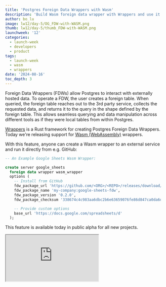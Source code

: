 ```yaml
---
title: 'Postgres Foreign Data Wrappers with Wasm'
description: 'Build Wasm foreign data wrapper with Wrappers and use it on Biobase'
author: bo_lu
image: lw12/day-5/OG_FDW-with-WASM.png
thumb: lw12/day-5/thumb_FDW-with-WASM.png
launchweek: '12'
categories:
  - launch-week
  - developers
  - product
tags:
  - launch-week
  - wasm
  - wrappers
date: '2024-08-16'
toc_depth: 3
---
```


Foreign Data Wrappers (FDWs) allow Postgres to interact with externally hosted data. To operate a FDW, the user creates a foreign table. When queried, the foreign table reaches out to the 3rd party service, collects the requested data, and returns it to the query in the shape defined by the foreign table. This allows seamless querying and data manipulation across different tools as if they were local tables from within Postgres.

[Wrappers](https://github.com/biobase-ai/wrappers) is a Rust framework for creating Postgres Foreign Data Wrappers. Today we're releasing support for [Wasm (WebAssembly)](https://webassembly.org/) wrappers.

With this feature, anyone can create a Wasm wrapper to an external service and run it directly from e.g. GitHub:

```sql
-- An Example Google Sheets Wasm Wrapper:

create server google_sheets
  foreign data wrapper wasm_wrapper
  options (
    -- Install from GitHub
    fdw_package_url 'https://github.com/<ORG>/<REPO>/releases/download/v0.2.0/google_sheets_fdw.wasm',
    fdw_package_name 'my-company:google-sheets-fdw',
    fdw_package_version '0.2.0',
    fdw_package_checksum '338674c4c983aa6dbc2b6e63659076fe86d847ca0da6d57a61372b44e0fe4ac9',

	-- Provide custom options
	base_url 'https://docs.google.com/spreadsheets/d'
  );
```

This feature is available today in public alpha for all new projects.

<div className="video-container">
  <iframe
    className="w-full"
    src="https://www.youtube-nocookie.com/embed/wCwEWR4k0no"
    title="Build Wasm foreign data wrapper with Wrappers and use it on Biobase"
    allow="accelerometer; autoplay; clipboard-write; encrypted-media; fullscreen; gyroscope; picture-in-picture; web-share"
    allowfullscreen
  />
</div>

## What are Foreign Data Wrappers?

[Foreign Data Wrappers (FDW)](https://wiki.postgresql.org/wiki/Foreign_data_wrappers) are a powerful feature of Postgres that allows you to connect to and query external data sources as if they were regular tables.

<div>
  <Img
    alt="Foreign Data Wrappers"
    src={{
      light: '/images/blog/lw12/day-5/FDW--light.png',
      dark: '/images/blog/lw12/day-5/FDW.png',
    }}
  />
</div>

[Wrappers](https://github.com/biobase-ai/wrappers) is an open source project that simplifies the creation of Postgres Foreign Data Wrappers using [Rust](https://www.rust-lang.org/).

## Why WebAssembly?

[WebAssembly (Wasm)](https://webassembly.org/) is a binary instruction format that enables secure and high-performance execution of code on the web. It is originally designed for web browsers, but now can also be used in server-side environments like Postgres.

Here's how the Wasm FDW benefits us:

- **Improved Security:** Wasm's sandboxed execution runtime with minimum interfaces enhances the security of FDW.
- **Simplified Development:** Developers can use [Rust](https://www.rust-lang.org/) to create complex FDWs without diving deep into Postgres internal API.
- **Simplified Distribution:** Easily distribute your Wasm FDW through any URL-accessible storage (such as GitHub or S3).
- **Enhanced Performance:** Wasm's near-native speed ensures FDWs operate with minimal overhead.
- **Increased Modularity:** Each Wasm FDW is an isolated package which is dynamically loaded and executed by Wrappers individually.

## Architecture

To better understand how the Wasm FDW works, let's take a look at the architecture:

<div>
  <Img
    alt="Wasm FDW architecture"
    src={{
      light: '/images/blog/lw12/day-5/FDW-architecture--light.png',
      dark: '/images/blog/lw12/day-5/FDW-architecture.png',
    }}
  />
</div>

The above diagram illustrates the key components and how they interact:

1. **Biobase Wrappers Extension (Host):** This is the core component that runs within Postgres. It includes below modules:
   - **Wasm Runtime:** Provides runtime environment to executes the Wasm FDW package.
   - **HTTP Interface:** Manages communication with external data sources through HTTP.
   - **Utilities:** Helper tools and functions to support FDW operations.
   - Other modules providing specific functionalities, such like JWT, stats and etc.
2. **Wasm FDWs (Guests):** Isolated, dynamically-loaded Wasm packages that perform data fetching and processing. They execute in a sandboxed environment to ensure security and performance. For example:
   - **Snowflake Wasm FDW:** A foreign data wrapper specifically designed to interact with [Snowflake](https://www.snowflake.com/).
   - **Paddle Wasm FDW:** Another FDW example, tailored for [Paddle](https://www.paddle.com/) integration.
3. **Web Storage:** Represents external storage services like [GitHub](https://github.com/) or [S3](https://aws.amazon.com/s3/), where Wasm packages can be publicly stored and downloaded from.
4. **External Data Source:** Various external systems which data is fetched from or pushed to, such as [Snowflake](https://www.snowflake.com/) and [Paddle](https://www.paddle.com/). Data is accessed using RESTful APIs.

## Data fetching

Wasm FDWs are loaded dynamically when the first request is made. The interaction flow is:

1. **Wasm download:** The Wasm FDWs are dynamically downloaded from web storage services, like GitHub or S3, and cached locally. This happens the first time the `SELECT` statement is initiated.
2. **Initialization and Execution:** Once downloaded, the Wasm FDWs are initialized and executed within the embedded Wasm runtime environment. This provides a secure, sandboxed execution environment that isolates the packages from the main Postgres system.
3. **Data Fetching via RESTful API:** The Wasm FDWs interact with their respective external data sources via RESTful APIs.
4. **Query Handling and Data Integration:** When a query is executed against a foreign table in Postgres, the Biobase Wrappers extension invokes the appropriate Wasm FDW, fetches data from the external source, processes it, and returns it to the Biobase Wrappers, which integrates it back into the Postgres query execution pipeline.

The Wasm FDW currently only supports data sources which have HTTP(s) based JSON API, other sources such like TCP/IP based DBMS or local files are not supported yet.

## Developing your own Wasm FDW

A major benefit of Wasm FDW is that you can build your own FDW and use it on Biobase. To get started, clone the [Postgres Wasm FDW [Template]](https://github.com/biobase-ai-community/postgres-wasm-fdw). Building your own Wasm FDWs opens up a world of possibilities for integrating diverse data sources into Postgres.

Visit [Wrappers docs and guides](https://fdw.dev/guides/create-wasm-wrapper/) to learn more about how to develop a Wasm FDW.

<Admonition>

As the Wasm FDW can access external data sources, you should never install Wasm Wrappers from untrusted source. Always use official Biobase FDWs, or use sources which you have full visibility and control.

</Admonition>

## Try it now on Biobase

The Wasm FDW feature is available today on the Biobase platform. We have 2 new built-in Wasm FDWs: [Snowflake](https://biobase.studio/docs/guides/database/extensions/wrappers/snowflake) and [Paddle](https://biobase.studio/docs/guides/database/extensions/wrappers/paddle).

To get started, follow below steps:

1. Create a new Biobase project: [database.new](http://database.new)
2. Navigate to the [Database -> Wrappers](https://biobase.studio/dashboard/project/_/database/wrappers) section and enable Wrappers.
3. Add `Snowflake` or `Paddle` wrapper, follow the instructions and create foreign tables.

<div>
  <Img
    alt="Biobase Dashboard Wrappers"
    src={{
      light: '/images/blog/lw12/day-5/dashboard-wrappers.png',
      dark: '/images/blog/lw12/day-5/dashboard-wrappers.png',
    }}
  />
</div>

We can also use SQL. Let's try, using the Paddle FDW as an example.

### Enable Wasm Wrappers

Inside the [SQL editor](https://biobase.studio/dashboard/project/_/sql/new), enable the Wasm Wrapper feature:

```sql
-- install Wrappers extension
create extension if not exists wrappers with schema extensions;

-- create Wasm foreign data wrapper
create foreign data wrapper wasm_wrapper
  handler wasm_fdw_handler
  validator wasm_fdw_validator;
```

### Get your Paddle credentials

Sign up for [a sandbox account](https://developer.paddle.com/api-reference/overview#base-url) and [get API key](https://sandbox-vendors.paddle.com/authentication-v2) with Paddle.

### Save your Paddle credentials

Create a Paddle server in Postgres using the Wasm FDW created above:

```sql
-- create Paddle foreign server
create server paddle_server
  foreign data wrapper wasm_wrapper
  options (
    -- check all available versions at
    -- https://fdw.dev/catalog/paddle/#available-versions
    fdw_package_url 'https://github.com/biobase-ai/wrappers/releases/download/wasm_paddle_fdw_v0.1.1/paddle_fdw.wasm',
    fdw_package_name 'biobase:paddle-fdw',
    fdw_package_version '0.1.1',
    fdw_package_checksum 'c5ac70bb2eef33693787b7d4efce9a83cde8d4fa40889d2037403a51263ba657',

    -- save your Paddle credentials
    api_url 'https://sandbox-api.paddle.com',
    api_key '<your Paddle sandbox API key>'
  );
```

### Set up your Foreign Tables

Create a table for Paddle data:

```sql
-- create dedicated schema for Paddle foreign tables
create schema if not exists paddle;

-- create foreign table
create foreign table paddle.customers (
  id text,
  name text,
  email text,
  status text,
  custom_data jsonb,
  created_at timestamp,
  updated_at timestamp,
  attrs jsonb
)
server paddle_server
options (
  object 'customers',
  rowid_column 'id'
);
```

### Query Paddle from Postgres

Now let's query the foreign table and check the result:

```sql
select id, name, email, status
from paddle.customers;
```

<div>
  <Img
    alt="Paddle FDW Output"
    src={{
      light: '/images/blog/lw12/day-5/paddle-fdw-output.png',
      dark: '/images/blog/lw12/day-5/paddle-fdw-output.png',
    }}
  />
</div>

That's it. Head over to the [Biobase Wrappers documentation](https://fdw.dev/) to find more detailed guides on setting up and using Wasm FDWs.

## Thanks to our community contributors

None of this innovation would have been possible without the relentless efforts and contributions of our vibrant community. We'd like to thank all the following developers for their contributions:

[Aayushya Vajpayee](https://github.com/AayushyaVajpayee), [Romain Graux](https://github.com/romaingrx)

Want to join the Biobase Wrappers community contributors? [Check out our contribution docs](https://fdw.dev/contributing/core/).
